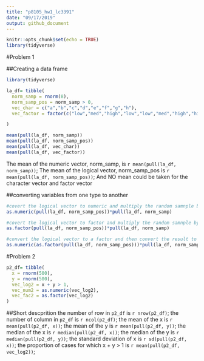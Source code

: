 ```yaml
---
title: "p8105_hw1_lc3391"
date: "09/17/2019"
output: github_document
---
```


```r
knitr::opts_chunk$set(echo = TRUE)
library(tidyverse)
```

#Problem 1

##Creating a data frame
```r
library(tidyverse)

la_df= tibble(
  norm_samp = rnorm(8),
  norm_samp_pos = norm_samp > 0,
  vec_char = c("a","b","c","d","e","f","g","h"),
  vec_factor = factor(c("low","med","high","low","low","med","high","high"))

)

mean(pull(la_df, norm_samp))
mean(pull(la_df, norm_samp_pos))
mean(pull(la_df, vec_char))
mean(pull(la_df, vec_factor))

```

The mean of the numeric vector, norm_samp, is `r mean(pull(la_df, norm_samp))`;
The mean of the logical vector, norm_samp_pos is `r mean(pull(la_df, norm_samp_pos))`;
And NO mean could be taken for the character vector and factor vector

##converting variables from one type to another
```r

#covert the logical vector to numeric and multiply the random samnple by the result
as.numeric(pull(la_df, norm_samp_pos))*pull(la_df, norm_samp)

#covert the logical vector to factor and multiply the random samnple by the result
as.factor(pull(la_df, norm_samp_pos))*pull(la_df, norm_samp)

#convert the logical vector to a factor and then convert the result to numeric, and multiply the random sample by the result
as.numeric(as.factor(pull(la_df, norm_samp_pos)))*pull(la_df, norm_samp)
```


#Problem 2
```r
p2_df= tibble(
  x = rnorm(500),
  y = rnorm(500),
  vec_log2 = x + y > 1,
  vec_num2 = as.numeric(vec_log2),
  vec_fac2 = as.factor(vec_log2)
)

```

##Short descprition
the number of row in `p2_df` is `r nrow(p2_df)`;
the number of column in `p2_df` is `r ncol(p2_df)`;
the mean of the x is `r mean(pull(p2_df, x))`;
the mean of the y is `r mean(pull(p2_df, y))`;
the median of the x is `r median(pull(p2_df, x))`;
the median of the y is `r median(pull(p2_df, y))`;
the standard deviation of x is `r sd(pull(p2_df, x))`;
the proportion of cases for which x + y > 1 is `r mean(pull(p2_df, vec_log2))`;

